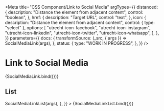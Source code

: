 <!--
@license EUPL-1.2
Copyright (c) 2021 Gemeente Utrecht
Copyright (c) 2021 Robbert Broersma
-->


<Meta
  title="CSS Component/Link to Social Media"
  argTypes={{
    distanced: {
      description: "Distance the element from adjacent content",
      control: "boolean",
    },
    href: {
      description: "Target URL",
      control: "text",
    },
    icon: {
      description: "Distance the element from adjacent content",
      control: { type: "select" },
      options: [
        "utrecht-icon-facebook",
        "utrecht-icon-instagram",
        "utrecht-icon-linkedin",
        "utrecht-icon-twitter",
        "utrecht-icon-whatsapp",
      ],
    },
  }}
  parameters={{
    docs: {
      transformSource: (_src, { args }) => SocialMediaLink(args),
    },
    status: {
      type: "WORK IN PROGRESS",
    },
  }}
/>

# Link to Social Media

<Canvas>
  <Story
    name="Link to Social Media"
    args={{
      distanced: false,
      href: "https://www.facebook.com/GemeenteUtrecht",
      icon: "utrecht-icon-facebook",
    }}
  >
    {SocialMediaLink.bind({})}
  </Story>
</Canvas>

<ArgsTable story="Link to Social Media" />

## List

<Canvas>
  <Story
    name="List of links to Social Media"
    args={{
      links: [
        {
          href: "https://www.facebook.com/GemeenteUtrecht",
          icon: "utrecht-icon-facebook",
        },
        {
          href: "https://www.instagram.com/GemeenteUtrecht/",
          icon: "utrecht-icon-instagram",
        },
        {
          href: "https://nl.linkedin.com/company/gemeente-utrecht",
          icon: "utrecht-icon-linkedin",
        },
        {
          href: "https://twitter.com/gemeenteutrecht",
          icon: "utrecht-icon-twitter",
        },
        {
          href: "https://api.whatsapp.com/send?phone=31624927665",
          icon: "utrecht-icon-whatsapp",
        },
      ],
    }}
    parameters={{
      docs: {
        transformSource: (_src, { args }) => SocialMediaLinkList(args),
      },
    }}
  >
    {SocialMediaLinkList.bind({})}
  </Story>
</Canvas>
